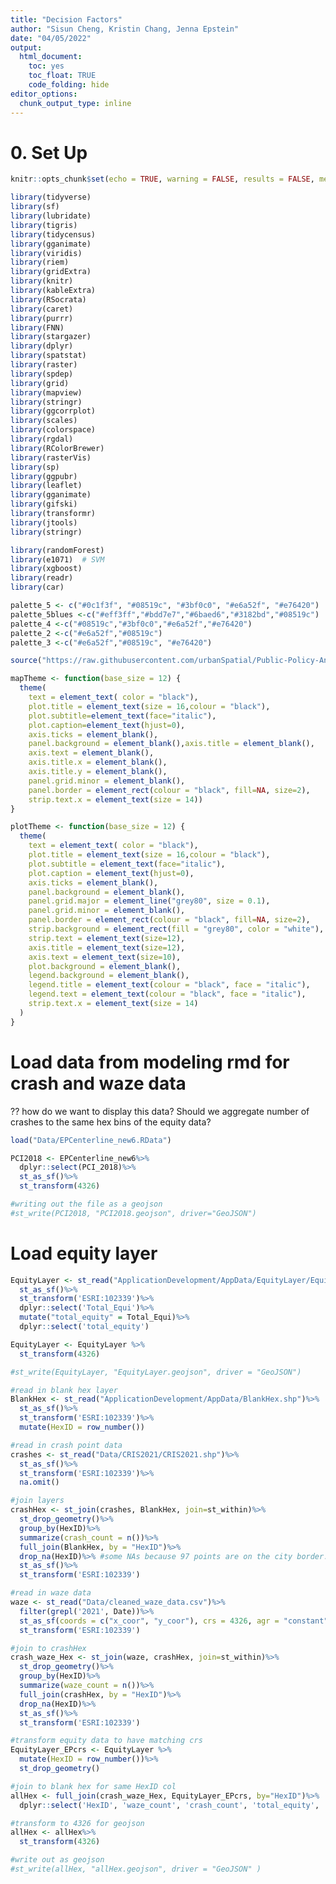 ```yaml
---
title: "Decision Factors"
author: "Sisun Cheng, Kristin Chang, Jenna Epstein"
date: "04/05/2022"
output:
  html_document:
    toc: yes
    toc_float: TRUE
    code_folding: hide
editor_options:
  chunk_output_type: inline
---
```

# 0. Set Up

```r
knitr::opts_chunk$set(echo = TRUE, warning = FALSE, results = FALSE, message = FALSE)
```

```r
library(tidyverse)
library(sf)
library(lubridate)
library(tigris)
library(tidycensus)
library(gganimate)
library(viridis)
library(riem)
library(gridExtra)
library(knitr)
library(kableExtra)
library(RSocrata)
library(caret)
library(purrr)
library(FNN)
library(stargazer)
library(dplyr)
library(spatstat)
library(raster)
library(spdep)
library(grid)
library(mapview)
library(stringr)
library(ggcorrplot)
library(scales)
library(colorspace)
library(rgdal)          
library(RColorBrewer) 
library(rasterVis)    
library(sp)
library(ggpubr)
library(leaflet)
library(gganimate)
library(gifski)
library(transformr)
library(jtools)
library(stringr)

library(randomForest)
library(e1071)  # SVM
library(xgboost)
library(readr)
library(car)

palette_5 <- c("#0c1f3f", "#08519c", "#3bf0c0", "#e6a52f", "#e76420")
palette_5blues <-c("#eff3ff","#bdd7e7","#6baed6","#3182bd","#08519c")
palette_4 <-c("#08519c","#3bf0c0","#e6a52f","#e76420")
palette_2 <-c("#e6a52f","#08519c")
palette_3 <-c("#e6a52f","#08519c", "#e76420")

source("https://raw.githubusercontent.com/urbanSpatial/Public-Policy-Analytics-Landing/master/functions.r")
```

```r
mapTheme <- function(base_size = 12) {
  theme(
    text = element_text( color = "black"),
    plot.title = element_text(size = 16,colour = "black"),
    plot.subtitle=element_text(face="italic"),
    plot.caption=element_text(hjust=0),
    axis.ticks = element_blank(),
    panel.background = element_blank(),axis.title = element_blank(),
    axis.text = element_blank(),
    axis.title.x = element_blank(),
    axis.title.y = element_blank(),
    panel.grid.minor = element_blank(),
    panel.border = element_rect(colour = "black", fill=NA, size=2),
    strip.text.x = element_text(size = 14))
}

plotTheme <- function(base_size = 12) {
  theme(
    text = element_text( color = "black"),
    plot.title = element_text(size = 16,colour = "black"),
    plot.subtitle = element_text(face="italic"),
    plot.caption = element_text(hjust=0),
    axis.ticks = element_blank(),
    panel.background = element_blank(),
    panel.grid.major = element_line("grey80", size = 0.1),
    panel.grid.minor = element_blank(),
    panel.border = element_rect(colour = "black", fill=NA, size=2),
    strip.background = element_rect(fill = "grey80", color = "white"),
    strip.text = element_text(size=12),
    axis.title = element_text(size=12),
    axis.text = element_text(size=10),
    plot.background = element_blank(),
    legend.background = element_blank(),
    legend.title = element_text(colour = "black", face = "italic"),
    legend.text = element_text(colour = "black", face = "italic"),
    strip.text.x = element_text(size = 14)
  )
}

```

# Load data from modeling rmd for crash and waze data
?? how do we want to display this data? Should we aggregate number of crashes to the same hex bins of the equity data? 
```r
load("Data/EPCenterline_new6.RData")

PCI2018 <- EPCenterline_new6%>%
  dplyr::select(PCI_2018)%>%
  st_as_sf()%>%
  st_transform(4326)

#writing out the file as a geojson
#st_write(PCI2018, "PCI2018.geojson", driver="GeoJSON")
```

# Load equity layer

```r
EquityLayer <- st_read("ApplicationDevelopment/AppData/EquityLayer/Equity_12_11_2020/Equity_12_11_2020.shp")%>%
  st_as_sf()%>%
  st_transform('ESRI:102339')%>%
  dplyr::select('Total_Equi')%>%
  mutate("total_equity" = Total_Equi)%>%
  dplyr::select('total_equity')

EquityLayer <- EquityLayer %>%
  st_transform(4326)

#st_write(EquityLayer, "EquityLayer.geojson", driver = "GeoJSON")
```


```r
#read in blank hex layer
BlankHex <- st_read("ApplicationDevelopment/AppData/BlankHex.shp")%>%
  st_as_sf()%>%
  st_transform('ESRI:102339')%>%
  mutate(HexID = row_number())

#read in crash point data
crashes <- st_read("Data/CRIS2021/CRIS2021.shp")%>%
  st_as_sf()%>%
  st_transform('ESRI:102339')%>%
  na.omit()

#join layers
crashHex <- st_join(crashes, BlankHex, join=st_within)%>%
  st_drop_geometry()%>%
  group_by(HexID)%>%
  summarize(crash_count = n())%>%
  full_join(BlankHex, by = "HexID")%>%
  drop_na(HexID)%>% #some NAs because 97 points are on the city border...excluding for now
  st_as_sf()%>%
  st_transform('ESRI:102339')
```


```r
#read in waze data
waze <- st_read("Data/cleaned_waze_data.csv")%>%
  filter(grepl('2021', Date))%>%
  st_as_sf(coords = c("x_coor", "y_coor"), crs = 4326, agr = "constant") %>%
  st_transform('ESRI:102339')

#join to crashHex
crash_waze_Hex <- st_join(waze, crashHex, join=st_within)%>%
  st_drop_geometry()%>%
  group_by(HexID)%>%
  summarize(waze_count = n())%>%
  full_join(crashHex, by = "HexID")%>%
  drop_na(HexID)%>%
  st_as_sf()%>%
  st_transform('ESRI:102339')
```


```r
#transform equity data to have matching crs
EquityLayer_EPcrs <- EquityLayer %>%
  mutate(HexID = row_number())%>%
  st_drop_geometry()

#join to blank hex for same HexID col
allHex <- full_join(crash_waze_Hex, EquityLayer_EPcrs, by="HexID")%>%
  dplyr::select('HexID', 'waze_count', 'crash_count', 'total_equity', 'geometry')

#transform to 4326 for geojson
allHex <- allHex%>%
  st_transform(4326)

#write out as geojson
#st_write(allHex, "allHex.geojson", driver = "GeoJSON" )
```













